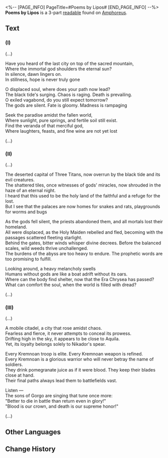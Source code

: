<%-- [PAGE_INFO]
PageTitle=#Poems by Lipos#
[END_PAGE_INFO] --%>
{{Readable Infobox
|id           = 460
|partIds      = 190769;190770;190771
|title        = 
|image        = Item Poems by Lipos (I).png
|world        = Amphoreus
|parts        = 3
|author       = <!--to be added-->
|description  = A collection of poems written by Lipos, detailing his experiences in different areas as a traveler from another land.
|part1        = (I)
|source1      = {{cx|Source missing}}
|part2        = (II)
|source2      = {{cx|Source missing}}
|part3        = (III)
|source3      = {{cx|Source missing}}
|characters   = 
|factions     = 
}}
'''Poems by Lipos''' is a 3-part [[readable]] found on [[Amphoreus]].
<!--
==Location==
{{Map Embed|<map name>|<marker id>}}
-->
==Text==
===(I)===
(...)

'''{{Size|28|"The Last Veranda"}}'''

Have you heard of the last city on top of the sacred mountain,<br />Where the immortal god shoulders the eternal sun?<br />In silence, dawn lingers on.<br />In stillness, hope is never truly gone

O displaced soul, where does your path now lead?<br />The black tide's surging. Chaos is raging. Death is prevailing.<br />O exiled vagabond, do you still expect tomorrow?<br />The gods are silent. Fate is gloomy. Madness is rampaging

Seek the paradise amidst the fallen world,<br />Where sunlight, pure springs, and fertile soil still exist.<br />Find the veranda of that merciful god,<br />Where laughters, feasts, and fine wine are not yet lost

(...)

===(II)===
(...)

'''{{Size|28|"The Sacred Wasteland"}}'''

The deserted capital of Three Titans, now overrun by the black tide and its evil creatures.<br />The shattered tiles, once witnesses of gods' miracles, now shrouded in the haze of an eternal night.<br />I heard that this used to be the holy land of the faithful and a refuge for the lost.<br />But I see that the palaces are now homes for snakes and rats, playgrounds for worms and bugs

As the gods fell silent, the priests abandoned them, and all mortals lost their homeland.<br />All were displaced, as the Holy Maiden rebelled and fled, becoming with the passages scattered fleeting starlight.<br />Behind the gates, bitter winds whisper divine decrees. Before the balanced scales, wild weeds thrive unchallenged.<br />The burdens of the abyss are too heavy to endure. The prophetic words are too promising to fulfill.

Looking around, a heavy melancholy swells<br />Humans without gods are like a boat adrift without its oars.<br />Where can the body find shelter, now that the Era Chrysea has passed?<br />What can comfort the soul, when the world is filled with dread?

(...)

===(III)===
(...)

'''{{Size|28|"The Citadel in the Sky"}}'''

A mobile citadel, a city that rose amidst chaos.<br />Fearless and fierce, it never attempts to conceal its prowess.<br />Drifting high in the sky, it appears to be close to Aquila.<br />Yet, its loyalty belongs solely to Nikador's spear.

Every Kremnoan troop is elite. Every Kremnoan weapon is refined.<br />Every Kremnoan is a glorious warrior who will never betray the name of soldiers.<br />They drink pomegranate juice as if it were blood. They keep their blades close at hand.<br />Their final paths always lead them to battlefields vast.

Listen &mdash;<br />The sons of Gorgo are singing that tune once more:<br />"Better to die in battle than return even in glory!"<br />"Blood is our crown, and death is our supreme honor!"

(...)

<!--
==Trivia==
* 
-->
==Other Languages==
{{Other Languages
|en   = Poems by Lipos
|zhs  = 利波的诗集
|zht  = 利波的詩集
|ja   = リポ全詩集
|ko   = 리포스의 시집
|es   = Antología poética de Lipos
|fr   = Poèmes de Lipos
|ru   = Сборник стихов Липоса
|th   = ชุดบทกวีของ Lipos
|vi   = Tập Thơ Của Lipos
|de   = Lipos’ Gedichte
|id   = Kumpulan Puisi Lipos
|pt   = Poemas de Lipos
}}

==Change History==
{{Change History|3.0}}